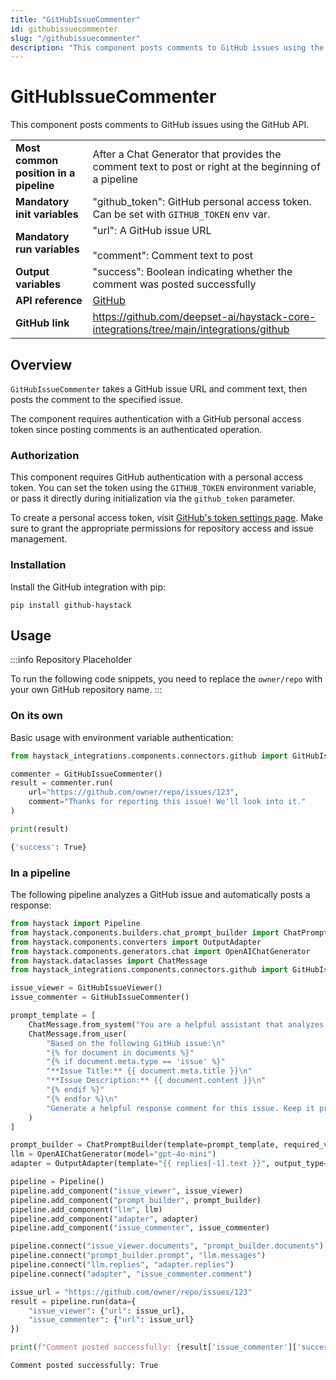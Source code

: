 ```yaml
---
title: "GitHubIssueCommenter"
id: githubissuecommenter
slug: "/githubissuecommenter"
description: "This component posts comments to GitHub issues using the GitHub API."
---
```


# GitHubIssueCommenter

This component posts comments to GitHub issues using the GitHub API.

|  |  |
| --- | --- |
| **Most common position in a pipeline** | After a Chat Generator that provides the comment text to post or right at the beginning of a pipeline |
| **Mandatory init variables** | "github_token": GitHub personal access token. Can be set with `GITHUB_TOKEN` env var. |
| **Mandatory run variables** | "url": A GitHub issue URL  <br /> <br />"comment": Comment text to post |
| **Output variables** | "success": Boolean indicating whether the comment was posted successfully |
| **API reference** | [GitHub](/reference/integrations-github) |
| **GitHub link** | https://github.com/deepset-ai/haystack-core-integrations/tree/main/integrations/github |

## Overview

`GitHubIssueCommenter` takes a GitHub issue URL and comment text, then posts the comment to the specified issue.

The component requires authentication with a GitHub personal access token since posting comments is an authenticated operation.

### Authorization

This component requires GitHub authentication with a personal access token. You can set the token using the `GITHUB_TOKEN` environment variable, or pass it directly during initialization via the `github_token` parameter.

To create a personal access token, visit [GitHub's token settings page](https://github.com/settings/tokens). Make sure to grant the appropriate permissions for repository access and issue management.

### Installation

Install the GitHub integration with pip:

```shell
pip install github-haystack
```

## Usage

:::info Repository Placeholder

To run the following code snippets, you need to replace the `owner/repo` with your own GitHub repository name.
:::

### On its own

Basic usage with environment variable authentication:

```python
from haystack_integrations.components.connectors.github import GitHubIssueCommenter

commenter = GitHubIssueCommenter()
result = commenter.run(
    url="https://github.com/owner/repo/issues/123",
    comment="Thanks for reporting this issue! We'll look into it."
)

print(result)
```

```bash
{'success': True}
```

### In a pipeline

The following pipeline analyzes a GitHub issue and automatically posts a response:

```python
from haystack import Pipeline
from haystack.components.builders.chat_prompt_builder import ChatPromptBuilder
from haystack.components.converters import OutputAdapter
from haystack.components.generators.chat import OpenAIChatGenerator
from haystack.dataclasses import ChatMessage
from haystack_integrations.components.connectors.github import GitHubIssueViewer, GitHubIssueCommenter

issue_viewer = GitHubIssueViewer()
issue_commenter = GitHubIssueCommenter()

prompt_template = [
    ChatMessage.from_system("You are a helpful assistant that analyzes GitHub issues and creates appropriate responses."),
    ChatMessage.from_user(
        "Based on the following GitHub issue:\n"
        "{% for document in documents %}"
        "{% if document.meta.type == 'issue' %}"
        "**Issue Title:** {{ document.meta.title }}\n"
        "**Issue Description:** {{ document.content }}\n"
        "{% endif %}"
        "{% endfor %}\n"
        "Generate a helpful response comment for this issue. Keep it professional and concise."
    )
]

prompt_builder = ChatPromptBuilder(template=prompt_template, required_variables="*")
llm = OpenAIChatGenerator(model="gpt-4o-mini")
adapter = OutputAdapter(template="{{ replies[-1].text }}", output_type=str)

pipeline = Pipeline()
pipeline.add_component("issue_viewer", issue_viewer)
pipeline.add_component("prompt_builder", prompt_builder)
pipeline.add_component("llm", llm)
pipeline.add_component("adapter", adapter)
pipeline.add_component("issue_commenter", issue_commenter)

pipeline.connect("issue_viewer.documents", "prompt_builder.documents")
pipeline.connect("prompt_builder.prompt", "llm.messages")
pipeline.connect("llm.replies", "adapter.replies")
pipeline.connect("adapter", "issue_commenter.comment")

issue_url = "https://github.com/owner/repo/issues/123"
result = pipeline.run(data={
    "issue_viewer": {"url": issue_url},
    "issue_commenter": {"url": issue_url}
})

print(f"Comment posted successfully: {result['issue_commenter']['success']}")
```

```
Comment posted successfully: True
```
